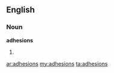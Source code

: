 ==English==
===Noun===
'''adhesions'''
#{{plural of|[[adhesion]]}}

[[ar:adhesions]]
[[my:adhesions]]
[[ta:adhesions]]